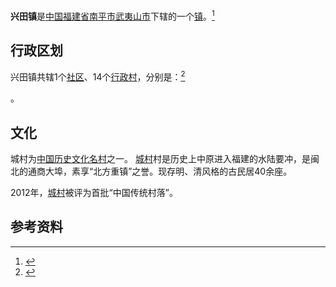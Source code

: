 {{中国乡级行政区
|景观照片文件名 = Wuyishan Chengcun 2012.08.24 08-57-34.jpg
|景观照片描述 = [[城村|城村]]古粤门楼
|汉语拼音 = 
|其他语言 = 
|其他语言名称 = 
|旧称 = 
|地名出处 = 
|位置图文件名 = 
|位置图描述 = 
|自定义图片= 
|建置时间 = 
|政府驻地 = 
|毗邻 = 
|总面积 = 
|总人口 = 
|总人口年份 = 
|户籍人口 = 
|户籍人口年份 = 
|常住人口 = 
|常住人口年份 = 
|人口密度 = 
|GDP = 
|GDP年份 = 
|邮政编码 = 
|电话区号 = 599
|官方网站 = 
|网站名称 = 
|35/07/82/101/000}}

'''兴田镇'''是[[中华人民共和国|中国]][[福建省|福建省]][[南平市|南平市]][[武夷山市|武夷山市]]下辖的一个[[镇|镇]]。<ref>{{PRC admin/ref sgc|{{PRC admin/parent|35/07/82/101/000}}}}</ref>

== 行政区划 ==

兴田镇共辖1个[[社区|社区]]、14个[[行政村|行政村]]，分别是：<ref>{{PRC admin/ref sgc|35/07/82/101/000}}</ref>

{{PRC admin/children|35/07/82/101/000}}。

== 文化 ==
城村为[[中国历史文化名村|中国历史文化名村]]之一。
[[城村|城村]]村是历史上中原进入福建的水陆要冲，是闽北的通商大埠，素享“北方重镇”之誉。现存明、清风格的古民居40余座。

2012年，[[城村|城村]]被评为首批“中国传统村落”。

== 参考资料 ==
{{reflist}}

{{PRC admin/navcat|35/07/82/101/000}}